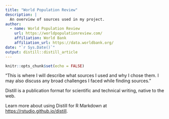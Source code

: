 ```yaml
---
title: "World Population Review"
description: |
  An overview of sources used in my project.
author:
  - name: World Population Review
    url: https://worldpopulationreview.com/
    affiliation: World Bank
    affiliation_url: https://data.worldbank.org/
date: "`r Sys.Date()`"
output: distill::distill_article
---
```


```r
knitr::opts_chunk$set(echo = FALSE)
```

“This is where I will describe what sources I used and why I chose them. I may also discuss any broad challenges I faced while finding sources.” 

Distill is a publication format for scientific and technical writing, native to the web. 

Learn more about using Distill for R Markdown at <https://rstudio.github.io/distill>.